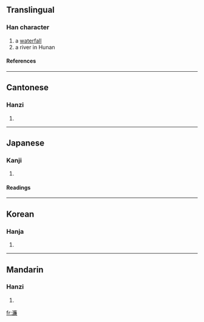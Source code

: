 ==Translingual==
===Han character===
{{Han char|rn=85|rad=水|as=13|sn=16|four=3013<sub>7</sub>|canj=水戈廿金 (EITC), X水戈廿金 (XEITC)}}
# a [[waterfall]]
# a river in Hunan
====References====
{{Han ref|kx=0654.200|dkj=18441|dj=1064.170|hdz=31763.050|uh=6FC2|ud=28610|bh=BEFC|bd=48892}}

----
==Cantonese==
===Hanzi===
{{yue-hanzi|jyut=|y=lim4}}
# {{defn|Cantonese}}

----
==Japanese==
===Kanji===
{{ja-kanji|grade=|rs=水13}}
# {{defn|Japanese}} 
====Readings====
{{ja-readings|on=[[れん]] (ren), [[でん]] (den)|kun=[[うすい]] (usui), [[まじえる]] (majieru)}}

----
==Korean==
===Hanja===
{{ko-hanja|hangeul=렴>염|eumhun=|rv=ryeom>yeom|mr=ryŏm>yŏm|y=leym>eym}}
# {{defn|Korean}}

----
==Mandarin==
===Hanzi===
{{cmn-hanzi|pin=[[lián]] (lian2)|wg=lien<sup>2</sup>}}
# {{defn|Mandarin}}

[[fr:濂]]